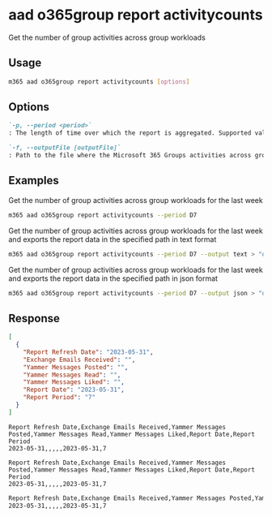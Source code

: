 
# aad o365group report activitycounts

Get the number of group activities across group workloads

## Usage

```sh
m365 aad o365group report activitycounts [options]
```

## Options

```md definition-list
`-p, --period <period>`
: The length of time over which the report is aggregated. Supported values `D7`, `D30`, `D90`, `D180`

`-f, --outputFile [outputFile]`
: Path to the file where the Microsoft 365 Groups activities across group workloads report should be stored in
```

<Global />

## Examples

Get the number of group activities across group workloads for the last week

```sh
m365 aad o365group report activitycounts --period D7
```

Get the number of group activities across group workloads for the last week and exports the report data in the specified path in text format

```sh
m365 aad o365group report activitycounts --period D7 --output text > "o365groupactivitycounts.txt"
```

Get the number of group activities across group workloads for the last week and exports the report data in the specified path in json format

```sh
m365 aad o365group report activitycounts --period D7 --output json > "o365groupactivitycounts.json"
```

## Response

<Tabs>
  <TabItem value="JSON">

  ```json
  [
    {
      "Report Refresh Date": "2023-05-31",
      "Exchange Emails Received": "",
      "Yammer Messages Posted": "",
      "Yammer Messages Read": "",
      "Yammer Messages Liked": "",
      "Report Date": "2023-05-31",
      "Report Period": "7"
    }
  ]
  ```

  </TabItem>
  <TabItem value="Text">

  ```text
  Report Refresh Date,Exchange Emails Received,Yammer Messages Posted,Yammer Messages Read,Yammer Messages Liked,Report Date,Report Period
  2023-05-31,,,,,2023-05-31,7
  ```

  </TabItem>
  <TabItem value="CSV">

  ```csv
  Report Refresh Date,Exchange Emails Received,Yammer Messages Posted,Yammer Messages Read,Yammer Messages Liked,Report Date,Report Period
  2023-05-31,,,,,2023-05-31,7
  ```

  </TabItem>
  <TabItem value="Markdown">

  ```md
  Report Refresh Date,Exchange Emails Received,Yammer Messages Posted,Yammer Messages Read,Yammer Messages Liked,Report Date,Report Period
  2023-05-31,,,,,2023-05-31,7
  ```

  </TabItem>
</Tabs>
